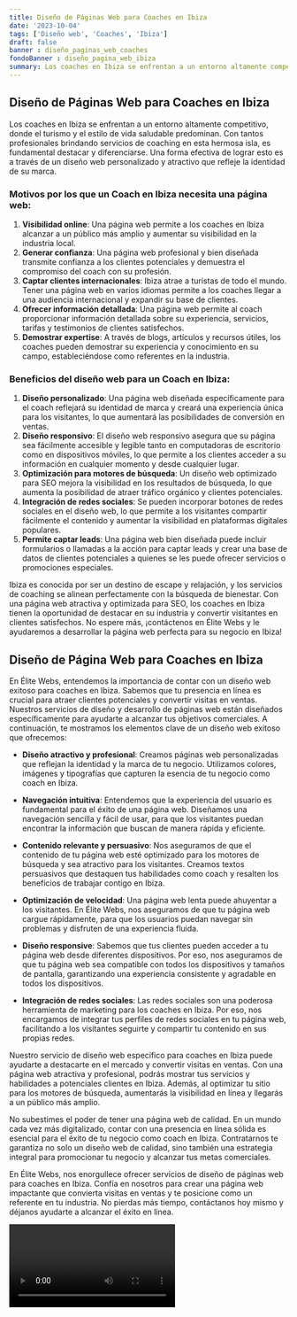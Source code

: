 ```yaml
---
title: Diseño de Páginas Web para Coaches en Ibiza
date: '2023-10-04'
tags: ['Diseño web', 'Coaches', 'Ibiza']
draft: false
banner : diseño_paginas_web_coaches
fondoBanner : diseño_pagina_web_ibiza
summary: Los coaches en Ibiza se enfrentan a un entorno altamente competitivo, donde el turismo y el estilo de vida saludable predominan. Con tantos profesionales brindando servicios de coaching en esta hermosa isla, es fundamental destacar y diferenciarse. Una forma efectiva de lograr esto es a través de un diseño web personalizado y atractivo que refleje la identidad de su marca.
---
```


## Diseño de Páginas Web para Coaches en Ibiza

Los coaches en Ibiza se enfrentan a un entorno altamente competitivo, donde el turismo y el estilo de vida saludable predominan. Con tantos profesionales brindando servicios de coaching en esta hermosa isla, es fundamental destacar y diferenciarse. Una forma efectiva de lograr esto es a través de un diseño web personalizado y atractivo que refleje la identidad de su marca.

### Motivos por los que un Coach en Ibiza necesita una página web:
1. **Visibilidad online**: Una página web permite a los coaches en Ibiza alcanzar a un público más amplio y aumentar su visibilidad en la industria local.
2. **Generar confianza**: Una página web profesional y bien diseñada transmite confianza a los clientes potenciales y demuestra el compromiso del coach con su profesión.
3. **Captar clientes internacionales**: Ibiza atrae a turistas de todo el mundo. Tener una página web en varios idiomas permite a los coaches llegar a una audiencia internacional y expandir su base de clientes.
4. **Ofrecer información detallada**: Una página web permite al coach proporcionar información detallada sobre su experiencia, servicios, tarifas y testimonios de clientes satisfechos.
5. **Demostrar expertise**: A través de blogs, artículos y recursos útiles, los coaches pueden demostrar su experiencia y conocimiento en su campo, estableciéndose como referentes en la industria.

### Beneficios del diseño web para un Coach en Ibiza:
1. **Diseño personalizado**: Una página web diseñada específicamente para el coach reflejará su identidad de marca y creará una experiencia única para los visitantes, lo que aumentará las posibilidades de conversión en ventas.
2. **Diseño responsivo**: El diseño web responsivo asegura que su página sea fácilmente accesible y legible tanto en computadoras de escritorio como en dispositivos móviles, lo que permite a los clientes acceder a su información en cualquier momento y desde cualquier lugar.
3. **Optimización para motores de búsqueda**: Un diseño web optimizado para SEO mejora la visibilidad en los resultados de búsqueda, lo que aumenta la posibilidad de atraer tráfico orgánico y clientes potenciales.
4. **Integración de redes sociales**: Se pueden incorporar botones de redes sociales en el diseño web, lo que permite a los visitantes compartir fácilmente el contenido y aumentar la visibilidad en plataformas digitales populares.
5. **Permite captar leads**: Una página web bien diseñada puede incluir formularios o llamadas a la acción para captar leads y crear una base de datos de clientes potenciales a quienes se les puede ofrecer servicios o promociones especiales.

Ibiza es conocida por ser un destino de escape y relajación, y los servicios de coaching se alinean perfectamente con la búsqueda de bienestar. Con una página web atractiva y optimizada para SEO, los coaches en Ibiza tienen la oportunidad de destacar en su industria y convertir visitantes en clientes satisfechos. No espere más, ¡contáctenos en Élite Webs y le ayudaremos a desarrollar la página web perfecta para su negocio en Ibiza!

<GifSeo />

<Cta />

## Diseño de Página Web para Coaches en Ibiza

En Élite Webs, entendemos la importancia de contar con un diseño web exitoso para coaches en Ibiza. Sabemos que tu presencia en línea es crucial para atraer clientes potenciales y convertir visitas en ventas. Nuestros servicios de diseño y desarrollo de páginas web están diseñados específicamente para ayudarte a alcanzar tus objetivos comerciales. A continuación, te mostramos los elementos clave de un diseño web exitoso que ofrecemos:

- **Diseño atractivo y profesional**: Creamos páginas web personalizadas que reflejan la identidad y la marca de tu negocio. Utilizamos colores, imágenes y tipografías que capturen la esencia de tu negocio como coach en Ibiza.

- **Navegación intuitiva**: Entendemos que la experiencia del usuario es fundamental para el éxito de una página web. Diseñamos una navegación sencilla y fácil de usar, para que los visitantes puedan encontrar la información que buscan de manera rápida y eficiente.

- **Contenido relevante y persuasivo**: Nos aseguramos de que el contenido de tu página web esté optimizado para los motores de búsqueda y sea atractivo para los visitantes. Creamos textos persuasivos que destaquen tus habilidades como coach y resalten los beneficios de trabajar contigo en Ibiza.

- **Optimización de velocidad**: Una página web lenta puede ahuyentar a los visitantes. En Élite Webs, nos aseguramos de que tu página web cargue rápidamente, para que los usuarios puedan navegar sin problemas y disfruten de una experiencia fluida.

- **Diseño responsive**: Sabemos que tus clientes pueden acceder a tu página web desde diferentes dispositivos. Por eso, nos aseguramos de que tu página web sea compatible con todos los dispositivos y tamaños de pantalla, garantizando una experiencia consistente y agradable en todos los dispositivos.

- **Integración de redes sociales**: Las redes sociales son una poderosa herramienta de marketing para los coaches en Ibiza. Por eso, nos encargamos de integrar tus perfiles de redes sociales en tu página web, facilitando a los visitantes seguirte y compartir tu contenido en sus propias redes.

Nuestro servicio de diseño web específico para coaches en Ibiza puede ayudarte a destacarte en el mercado y convertir visitas en ventas. Con una página web atractiva y profesional, podrás mostrar tus servicios y habilidades a potenciales clientes en Ibiza. Además, al optimizar tu sitio para los motores de búsqueda, aumentarás la visibilidad en línea y llegarás a un público más amplio.

No subestimes el poder de tener una página web de calidad. En un mundo cada vez más digitalizado, contar con una presencia en línea sólida es esencial para el éxito de tu negocio como coach en Ibiza. Contratarnos te garantiza no solo un diseño web de calidad, sino también una estrategia integral para promocionar tu negocio y alcanzar tus metas comerciales.

En Élite Webs, nos enorgullece ofrecer servicios de diseño de páginas web para coaches en Ibiza. Confía en nosotros para crear una página web impactante que convierta visitas en ventas y te posicione como un referente en tu industria. No pierdas más tiempo, contáctanos hoy mismo y déjanos ayudarte a alcanzar el éxito en línea.

<Video />

<CtaBot job='Coaches' city='Ibiza'/>

<Gmaps query='Ibiza+españa+maps' />
